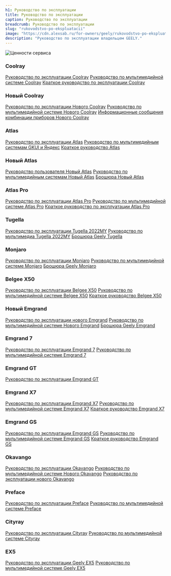 ```yaml
---
h1: Руководство по эксплуатации
title: Руководство по эксплуатации
caption: Руководство по эксплуатации
breadcrumb: Руководство по эксплуатации
slug: "rukovodstvo-po-ekspluatacii"
image: "https://cdn.alexsab.ru/for-owners/geely/rukovodstvo-po-ekspluatacii/thumb.webp"
description: "Руководство по эксплуатации владельцем GEELY."
---
```



<picture>
	<source media="(min-width: 942px)" srcset="https://cdn.alexsab.ru/for-owners/geely/rukovodstvo-po-ekspluatacii/banner.webp" />
	<source media="(min-width: 320px)" srcset="https://cdn.alexsab.ru/for-owners/geely/rukovodstvo-po-ekspluatacii/thumb.webp" />
	<img src="https://cdn.alexsab.ru/for-owners/geely/rukovodstvo-po-ekspluatacii/banner.webp" class="w-full mb-12" alt="Ценности сервиса" />
</picture>

### Coolray
<div class="inline-flex flex-col flex-wrap gap-4 justify-center mb-14">
	<a class="btn gray !px-4 !py-1 !text-white !no-underline !text-base !mb-0 w-fit" target="_blank" href="https://cdn.alexsab.ru/manuals/geely/Руководство по эксплуатации Coolray_10753073278544201196.pdf">Руководство по эксплуатации Coolray</a>
	<a class="btn gray !px-4 !py-1 !text-white !no-underline !text-base !mb-0 w-fit" target="_blank" href="https://cdn.alexsab.ru/manuals/geely/Руководство по мультимедийной системе Coolray_4956159201117826655.pdf">Руководство по мультимедийной системе Coolray</a>
	<a class="btn gray !px-4 !py-1 !text-white !no-underline !text-base !mb-0 w-fit" target="_blank" href="https://cdn.alexsab.ru/manuals/geely/Краткое руководство Coolray_4707678003222827637.pdf">Краткое руководство по эксплуатации Coolray</a>
</div>

### Новый Coolray
<div class="inline-flex flex-col flex-wrap gap-4 justify-center mb-14">
	<a class="btn gray !px-4 !py-1 !text-white !no-underline !text-base !mb-0 w-fit" target="_blank" href="https://cdn.alexsab.ru/manuals/geely/Руководство по эксплуатации нового Geely Coolray_4951577529704929761.pdf">Руководство по эксплуатации Нового Coolray</a>
	<a class="btn gray !px-4 !py-1 !text-white !no-underline !text-base !mb-0 w-fit" target="_blank" href="https://cdn.alexsab.ru/manuals/geely/Руководство по мультимедийной системе нового Geely Coolray_4698646530728684342.pdf">Руководство по мультимедийной системе Нового Coolray</a>
	<a class="btn gray !px-4 !py-1 !text-white !no-underline !text-base !mb-0 w-fit" target="_blank" href="https://cdn.alexsab.ru/manuals/geely/Информационные сообщения комбинации приборов нового Geely Coolray_17066645704902569065.pdf">Информационные сообщения комбинации приборов Нового Coolray</a>
</div>

### Atlas
<div class="inline-flex flex-col flex-wrap gap-4 justify-center mb-10">
	<a class="btn gray !px-4 !py-1 !text-white !no-underline !text-base !mb-0 w-fit" target="_blank" href="https://cdn.alexsab.ru/manuals/geely/Руководство по эксплуатации Atlas_998475366923665942.pdf">Руководство по эксплуатации Atlas</a>
	<a class="btn gray !px-4 !py-1 !text-white !no-underline !text-base !mb-0 w-fit" target="_blank" href="https://cdn.alexsab.ru/manuals/geely/Руководство по мультимедийным системам GKUI и Яндекс_2121709203996243600.pdf">Руководство по мультимедийным системам GKUI и Яндекс</a>
	<a class="btn gray !px-4 !py-1 !text-white !no-underline !text-base !mb-0 w-fit" target="_blank" href="https://cdn.alexsab.ru/manuals/geely/Краткое руководство Atlas_5419207660116329854.pdf">Краткое руководство Atlas</a>
</div>

### Новый Atlas
<div class="inline-flex flex-col flex-wrap gap-4 justify-center mb-10">
	<a class="btn gray !px-4 !py-1 !text-white !no-underline !text-base !mb-0 w-fit" target="_blank" href="https://cdn.alexsab.ru/manuals/geely/Руководство пользователя New Atlas_7165857293788864694.pdf">Руководство пользователя Новый Atlas</a>
	<a class="btn gray !px-4 !py-1 !text-white !no-underline !text-base !mb-0 w-fit" target="_blank" href="https://cdn.alexsab.ru/manuals/geely/Руководство по мультимедийным системам New Atlas_17167258747788361825.pdf">Руководство по мультимедийным системам Новый Atlas</a>
	<a class="btn gray !px-4 !py-1 !text-white !no-underline !text-base !mb-0 w-fit" target="_blank" href="https://cdn.alexsab.ru/manuals/geely/Брошюра GeelyAtlas 4WD_14085579019240667596.pdf">Брошюра Новый Atlas</a>
</div>

### Atlas Pro
<div class="inline-flex flex-col flex-wrap gap-4 justify-center mb-10">
	<a class="btn gray !px-4 !py-1 !text-white !no-underline !text-base !mb-0 w-fit" target="_blank" href="https://cdn.alexsab.ru/manuals/geely/Руководство по эксплуатации Atlas Pro_11455859537441653433.pdf">Руководство по эксплуатации Atlas Pro</a>
	<a class="btn gray !px-4 !py-1 !text-white !no-underline !text-base !mb-0 w-fit" target="_blank" href="https://cdn.alexsab.ru/manuals/geely/Руководство по мультимедийной системе Atlas Pro_12658233515953902251.pdf">Руководство по мультимедийной системе Atlas Pro</a>
	<a class="btn gray !px-4 !py-1 !text-white !no-underline !text-base !mb-0 w-fit" target="_blank" href="https://cdn.alexsab.ru/manuals/geely/Краткое руководство Atlas Pro_7201947307400012896.pdf">Краткое руководство по эксплуатации Atlas Pro</a>
</div>

### Tugella
<div class="inline-flex flex-col flex-wrap gap-4 justify-center mb-10">
	<a class="btn gray !px-4 !py-1 !text-white !no-underline !text-base !mb-0 w-fit" target="_blank" href="https://cdn.alexsab.ru/manuals/geely/Руководство по эксплуатации_Tugella 2022MY_13.01_10122560857929584641.pdf">Руководство по эксплуатации Tugella 2022MY</a>
	<a class="btn gray !px-4 !py-1 !text-white !no-underline !text-base !mb-0 w-fit" target="_blank" href="https://cdn.alexsab.ru/manuals/geely/Руководство по мультимедиа Tugella 2022MY_7758832720369837223.pdf">Руководство по мультимедиа Tugella 2022MY</a>
	<a class="btn gray !px-4 !py-1 !text-white !no-underline !text-base !mb-0 w-fit" target="_blank" href="https://cdn.alexsab.ru/manuals/geely/Geely_Tugella_Brochure_11996440348279413041.pdf">Брошюра Geely Tugella</a>
</div>

### Monjaro
<div class="inline-flex flex-col flex-wrap gap-4 justify-center mb-10">
	<a class="btn gray !px-4 !py-1 !text-white !no-underline !text-base !mb-0 w-fit" target="_blank" href="https://cdn.alexsab.ru/manuals/geely/Руководство по эксплуатации Monjaro_13067049614630638443.pdf">Руководство по эксплуатации Monjaro</a>
	<a class="btn gray !px-4 !py-1 !text-white !no-underline !text-base !mb-0 w-fit" target="_blank" href="https://cdn.alexsab.ru/manuals/geely/Руководство по мультимедийной системе Monjaro_5283830170798094342.pdf">Руководство по мультимедийной системе Monjaro</a>
	<a class="btn gray !px-4 !py-1 !text-white !no-underline !text-base !mb-0 w-fit" target="_blank" href="https://cdn.alexsab.ru/manuals/geely/Geely_Monjaro_Brochure_16576203389088138008.pdf">Брошюра Geely Monjaro</a>
</div>

### Belgee X50
<div class="inline-flex flex-col flex-wrap gap-4 justify-center mb-10">
	<a class="btn gray !px-4 !py-1 !text-white !no-underline !text-base !mb-0 w-fit" target="_blank" href="https://cdn.alexsab.ru/manuals/geely/Руководство по эксплуатации Belgee X50_11530495898635442824.pdf">Руководство по эксплуатации Belgee X50</a>
	<a class="btn gray !px-4 !py-1 !text-white !no-underline !text-base !mb-0 w-fit" target="_blank" href="https://cdn.alexsab.ru/manuals/geely/Руководство по мультимедийной системе Belgee X50_4282978404259585070.pdf">Руководство по мультимедийной системе Belgee X50</a>
	<a class="btn gray !px-4 !py-1 !text-white !no-underline !text-base !mb-0 w-fit" target="_blank" href="https://cdn.alexsab.ru/manuals/geely/Краткое руководство Belgee X50_15132110144276758760.pdf">Краткое руководство Belgee X50</a>
</div>

### Новый Emgrand
<div class="inline-flex flex-col flex-wrap gap-4 justify-center mb-10">
	<a class="btn gray !px-4 !py-1 !text-white !no-underline !text-base !mb-0 w-fit" target="_blank" href="https://cdn.alexsab.ru/manuals/geely/Руководство по эксплуатации нового Emgrand_15592777710587705395.pdf">Руководство по эксплуатации нового Emgrand</a>
	<a class="btn gray !px-4 !py-1 !text-white !no-underline !text-base !mb-0 w-fit" target="_blank" href="https://cdn.alexsab.ru/manuals/geely/Руководство по мультимедийной системе нового Geely Emgrand_9221881657149822343.pdf">Руководство по мультимедийной системе Нового Emgrand</a>
	<a class="btn gray !px-4 !py-1 !text-white !no-underline !text-base !mb-0 w-fit" target="_blank" href="https://cdn.alexsab.ru/manuals/geely/Geely_Emgrand_Brochure_6354246353362118175.pdf">Брошюра Geely Emgrand</a>
</div>

### Emgrand 7
<div class="inline-flex flex-col flex-wrap gap-4 justify-center mb-10">
	<a class="btn gray !px-4 !py-1 !text-white !no-underline !text-base !mb-0 w-fit" target="_blank" href="https://cdn.alexsab.ru/manuals/geely/Руководство по эксплуатации Emgrand 7_17929262311346613797.pdf">Руководство по эксплуатации Emgrand 7</a>
	<a class="btn gray !px-4 !py-1 !text-white !no-underline !text-base !mb-0 w-fit" target="_blank" href="https://cdn.alexsab.ru/manuals/geely/Руководство по мультимедийной системе Emgrand 7_5567342066157035446.pdf">Руководство по мультимедийной системе Emgrand 7</a>
</div>

### Emgrand GT
<div class="inline-flex flex-col flex-wrap gap-4 justify-center mb-10">
	<a class="btn gray !px-4 !py-1 !text-white !no-underline !text-base !mb-0 w-fit" target="_blank" href="https://cdn.alexsab.ru/manuals/geely/Руководство по эксплуатации Emgrand GT_2525548507125093083.pdf">Руководство по эксплуатации Emgrand GT</a>
</div>

### Emgrand X7
<div class="inline-flex flex-col flex-wrap gap-4 justify-center mb-10">
	<a class="btn gray !px-4 !py-1 !text-white !no-underline !text-base !mb-0 w-fit" target="_blank" href="https://cdn.alexsab.ru/manuals/geely/Руководство по эксплуатации Emgrand X7_7621221200223648733.pdf">Руководство по эксплуатации Emgrand X7</a>
	<a class="btn gray !px-4 !py-1 !text-white !no-underline !text-base !mb-0 w-fit" target="_blank" href="https://cdn.alexsab.ru/manuals/geely/Руководство по мультимедийной системе Emgrand X7_3968623811757435575.pdf">Руководство по мультимедийной системе Emgrand X7</a>
	<a class="btn gray !px-4 !py-1 !text-white !no-underline !text-base !mb-0 w-fit" target="_blank" href="https://cdn.alexsab.ru/manuals/geely/Краткое руководство Emgrand X7_12184030739094467769.pdf">Краткое руководство Emgrand X7</a>
</div>

### Emgrand GS
<div class="inline-flex flex-col flex-wrap gap-4 justify-center mb-10">
	<a class="btn gray !px-4 !py-1 !text-white !no-underline !text-base !mb-0 w-fit" target="_blank" href="https://cdn.alexsab.ru/manuals/geely/Руководство по эксплуатации Emgrand GS_3592591463935543049.pdf">Руководство по эксплуатации Emgrand GS</a>
	<a class="btn gray !px-4 !py-1 !text-white !no-underline !text-base !mb-0 w-fit" target="_blank" href="https://cdn.alexsab.ru/manuals/geely/Руководство по мультимедийной системе Emgrand GS_10853904853876031395.pdf">Руководство по мультимедийной системе Emgrand GS</a>
	<a class="btn gray !px-4 !py-1 !text-white !no-underline !text-base !mb-0 w-fit" target="_blank" href="https://cdn.alexsab.ru/manuals/geely/Краткое руководство Emgrand GS_5459026954741455771.pdf">Краткое руководство Emgrand GS</a>
</div>

### Okavango
<div class="inline-flex flex-col flex-wrap gap-4 justify-center mb-10">
	<a class="btn gray !px-4 !py-1 !text-white !no-underline !text-base !mb-0 w-fit" target="_blank" href="https://cdn.alexsab.ru/manuals/geely/Руководство по эксплуатации Okavango_3202162260514598013.pdf">Руководство по эксплуатации Okavango</a>
	<a class="btn gray !px-4 !py-1 !text-white !no-underline !text-base !mb-0 w-fit" target="_blank" href="https://cdn.alexsab.ru/manuals/geely/Руководство по мультимедийной системе Нового Okavango_16157525758095035921.pdf">Руководство по мультимедийной системе Нового Okavango</a>
	<a class="btn gray !px-4 !py-1 !text-white !no-underline !text-base !mb-0 w-fit" target="_blank" href="https://cdn.alexsab.ru/manuals/geely/Руководство по эксплуатации нового Okavango_4037310053224280096.pdf">Руководство по эксплуатации нового Okavango</a>
</div>

### Preface
<div class="inline-flex flex-col flex-wrap gap-4 justify-center mb-10">
	<a class="btn gray !px-4 !py-1 !text-white !no-underline !text-base !mb-0 w-fit" target="_blank" href="https://cdn.alexsab.ru/manuals/geely/Руководство по эксплуатации PREFACE-1_2582961080989468733.pdf">Руководство по эксплуатации Preface</a>
	<a class="btn gray !px-4 !py-1 !text-white !no-underline !text-base !mb-0 w-fit" target="_blank" href="https://cdn.alexsab.ru/manuals/geely/Руководство по мультимедийной системе PREFACE-1_16557673470652358360.pdf">Руководство по мультимедийной системе Preface</a>
</div>

### Cityray
<div class="inline-flex flex-col flex-wrap gap-4 justify-center mb-10">
	<a class="btn gray !px-4 !py-1 !text-white !no-underline !text-base !mb-0 w-fit" target="_blank" href="https://cdn.alexsab.ru/manuals/geely/Руководство по эксплуатации Cityray_5563753521114726935.pdf">Руководство по эксплуатации Cityray</a>
	<a class="btn gray !px-4 !py-1 !text-white !no-underline !text-base !mb-0 w-fit" target="_blank" href="https://cdn.alexsab.ru/manuals/geely/Руководство по мультимедийной системе Cityray_324538010061648974.pdf">Руководство по мультимедийной системе Cityray</a>
</div>

### EX5
<div class="inline-flex flex-col flex-wrap gap-4 justify-center mb-10">
	<a class="btn gray !px-4 !py-1 !text-white !no-underline !text-base !mb-0 w-fit" target="_blank" href="https://cdn.alexsab.ru/manuals/geely/Руководство по эксплуатации Geely EX5_1_10249405158372227113.pdf">Руководство по эксплуатации Geely EX5</a>
	<a class="btn gray !px-4 !py-1 !text-white !no-underline !text-base !mb-0 w-fit" target="_blank" href="https://cdn.alexsab.ru/manuals/geely/Руководство по мультимедийной системе Geely EX5_1_14690111510357466143.pdf">Руководство по мультимедийной системе Geely EX5</a>
</div>


<SpecialSalonsInfo dataFormName="Узнать подробнее. Руководство по эксплуатации" />